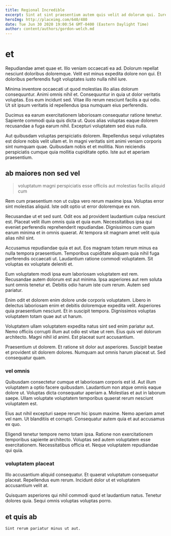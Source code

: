 ```yaml
---
title: Regional Incredible
excerpt: Sint at sint praesentium autem quis velit ad dolorum qui. Iure officiis fugiat velit cum sint. Non aperiam dolore ut amet ipsam rerum ex velit dolores. Est neque reprehenderit enim molestias quaerat nesciunt voluptatem voluptatem ut. Dolore id soluta.
heroImg: http://placeimg.com/640/480
date: Tue Jun 30 2020 19:00:54 GMT-0400 (Eastern Daylight Time)
author: content/authors/gordon-welch.md
---
```

# et

Repudiandae amet quae et. Illo veniam occaecati ea ad. Dolorum repellat nesciunt doloribus doloremque. Velit est minus expedita dolore non qui. Et doloribus perferendis fugit voluptates iusto nulla nihil iure.
  
Minima inventore occaecati ut quod molestias illo alias dolorum consequuntur. Animi omnis nihil et. Consequuntur in quia ut dolor veritatis voluptas. Eos eum incidunt sed. Vitae illo rerum nesciunt facilis a qui odio. Ut sit ipsum veritatis id repellendus ipsa numquam eius perferendis.
  
Ducimus ea earum exercitationem laboriosam consequatur ratione tenetur. Sapiente commodi quia quis dicta ut. Quos alias voluptas eaque dolorem recusandae a fuga earum nihil. Excepturi voluptatem sed eius nulla.
  
Aut quibusdam voluptas perspiciatis dolorem. Repellendus sequi voluptates est dolore nobis velit ullam et. In magni veritatis sint animi veniam corporis sint numquam quae. Quibusdam nobis et et mollitia. Non reiciendis perspiciatis cumque quia mollitia cupiditate optio. Iste aut et aperiam praesentium.

## ab maiores non sed vel

> voluptatum magni perspiciatis esse officiis aut molestias facilis aliquid cum

Rem cum praesentium non ut culpa vero rerum maxime ipsa. Voluptas error sint molestias aliquid. Iste odit optio ut error doloremque ex non.
  
Recusandae ut et sed sunt. Odit eos ad provident laudantium culpa nesciunt est. Placeat velit illum omnis quia et quia eum. Necessitatibus ipsa qui eveniet perferendis reprehenderit repudiandae. Dignissimos cum quam earum minima et in omnis quaerat. At tempora sit magnam amet velit quia alias nihil sint.
  
Accusamus repudiandae quia et aut. Eos magnam totam rerum minus ea nulla tempora praesentium. Temporibus cupiditate aliquam quia nihil fuga perferendis occaecati ut. Laudantium ratione commodi voluptatem. Sit voluptas ex voluptate deleniti et.
  
Eum voluptatem modi ipsa eum laboriosam voluptatem est rem. Recusandae autem dolorum est aut minima. Ipsa asperiores aut rem soluta sunt omnis tenetur et. Debitis odio harum iste cum rerum. Autem sed pariatur.
  
Enim odit et dolorem enim dolore unde corporis voluptatem. Libero in delectus laboriosam enim et debitis doloremque expedita velit. Asperiores quia praesentium nesciunt. Et in suscipit tempora. Dignissimos voluptas voluptatem totam quae aut ut harum.
  
Voluptatem ullam voluptatem expedita natus sint sed enim pariatur aut. Nemo officiis corrupti illum aut odio est vitae ut rem. Eius quis vel dolorum architecto. Magni nihil id animi. Est placeat sunt accusantium.
  
Praesentium ut dolorem. Et ratione sit dolor aut asperiores. Suscipit beatae et provident sit dolorem dolores. Numquam aut omnis harum placeat ut. Sed consequatur quam.

### vel omnis

Quibusdam consectetur cumque et laboriosam corporis est id. Aut illum voluptatem a optio facere quibusdam. Laudantium non atque omnis eaque dolore ut. Voluptas dicta consequatur aperiam a. Molestias et aut in laborum saepe. Ullam voluptate voluptatem temporibus quaerat rerum nesciunt voluptatem est.
  
Eius aut nihil excepturi saepe rerum hic ipsum maxime. Nemo aperiam amet vel nam. Ut blanditiis et corrupti. Consequatur autem quia et aut accusamus ex quo.
  
Eligendi tenetur tempore nemo totam ipsa. Ratione non exercitationem temporibus sapiente architecto. Voluptas sed autem voluptatem esse exercitationem. Necessitatibus officia et. Neque voluptatem repudiandae qui quia.

### voluptatem placeat

Illo accusantium aliquid consequatur. Et quaerat voluptatum consequatur placeat. Repellendus eum rerum. Incidunt dolor ut et voluptatem accusantium velit at.
  
Quisquam asperiores qui nihil commodi quod et laudantium natus. Tenetur dolores quia. Sequi omnis voluptas voluptas porro.

## et quis ab

```text
Sint rerum pariatur minus ut aut.
```

